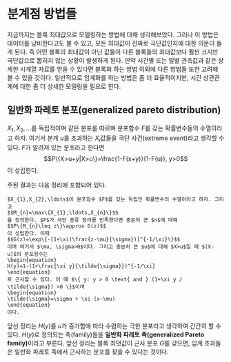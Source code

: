 # 분계점 방법들 {#pot}

지금까지는 블록 최대값으로 모델링하는 방법에 대해 생각해보았다. 그러나 이 방법은 데이터를 낭비한다고도 볼 수 있고, 모든 최대값이 진짜로 극단값인지에 대한 의문이 들게 된다. 즉 어떤 블록의 최대값이 아닌 값들이 다른 블록들의 최대값보다 훨씬 크지만 극단값으로 뽑히지 않는 상황이 발생하게 된다. 만약 시간별 또는 일별 관측값과 같은 상세한 시계열 자료를 얻을 수 있다면 블록화 하는 방법 이외에 다른 방법들 또한 고려해 볼 수 있을 것이다. 일반적으로 임계화를 하는 방법은 좀 더 효율적이지만, 시간 상관관계에 대한 좀 더 상세한 모델링을 필요로 한다.

## 일반화 파레토 분포(generalized pareto distribution)

$X_{1},X_{2},\ldots$를 독립적이며 같은 분포를 따르며 분포함수 $F$를 갖는 확률변수들의 수열이라고 하자. 여기서 분계 $u$를 초과하는 $X_{i}$값들을 극단 사건(extreme event)라고 생각할 수 있다. $F$가 알려져 있는 분포라고 한다면
$$P\{X>u+y|X>u\}=\frac{1-F(x+y)}{1-F(u)}, y>0$$
이 성립한다.

주된 결과는 다음 정리에 포함되어 있다.

```theorem
$X_{1},X_{2},\ldots$이 분포함수 $F$를 갖는 독립인 확률변수의 수열이라고 하자. 그리고
$$M_{n}=\max\{X_{1},\ldots,X_{n}\}$$
을 정의한다. $F$가 극단 종류 정리를 만족한다면 충분히 큰 $n$에 대해
$$P\{M_{n}\leq z\}\approx G(z)$$
이 성립한다. 이때
$$G(z)=\exp\{-[1+\xi(\frac{z-\mu}{\sigma})]^{-1/\xi}\}$$
이며 여기서 $\mu, \sigma>0$이다. 그리고 충분히 큰 $u$에 대해 $X>u$일 때 $(X-u)$의 분포함수는
\begin{equation}
H(y)=1-(1+\frac{\xi y}{\tilde{\sigma}})^{-1/\xi}
\end{equation}
로 근사할 수 있다. 이 때 $\{ y: y > 0 \text{ and } (1+\xi y / \tilde{\sigma}) >0 \}$이며
\begin{equation}
\tilde{\sigma}=\sigma + \xi (x-\mu)
\end{equation}
이다.

```

앞선 정리는 $H(y)$를 $u$가 증가함에 따라 수렴하는 극한 분포라고 생각하여 간간히 할 수 있다. $H(y)$로 정의되는 족(family)들을 **일반화 파레토 족(generalized Pareto family)**이라고 부른다. 앞선 정리는 블록 최댓값이 근사 분포 $G$를 갖으면, 임계 초과들은 일반화 파레토 족에서 근사하는 분포를 찾을 수 있다는 것이다.
